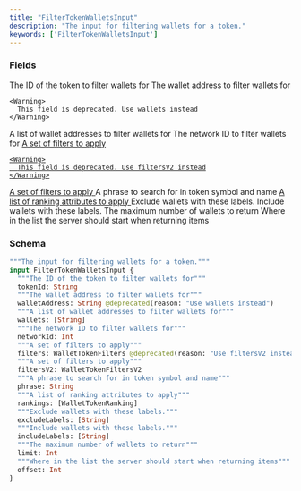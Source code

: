```yaml
---
title: "FilterTokenWalletsInput"
description: "The input for filtering wallets for a token."
keywords: ['FilterTokenWalletsInput']
---
```


### Fields

<ResponseField name="tokenId" type="String">
  The ID of the token to filter wallets for
</ResponseField>

<ResponseField name="walletAddress" type="String">
  The wallet address to filter wallets for
    
    <Warning>
      This field is deprecated. Use wallets instead
    </Warning>
</ResponseField>

<ResponseField name="wallets" type="[String]">
  A list of wallet addresses to filter wallets for
</ResponseField>

<ResponseField name="networkId" type="Int">
  The network ID to filter wallets for
</ResponseField>

<a href="/api-reference/types/wallettokenfilters">
  <ResponseField name="filters" type="WalletTokenFilters">
    A set of filters to apply
    
    <Warning>
      This field is deprecated. Use filtersV2 instead
    </Warning>
  </ResponseField>
</a>

<a href="/api-reference/types/wallettokenfiltersv2">
  <ResponseField name="filtersV2" type="WalletTokenFiltersV2">
    A set of filters to apply
  </ResponseField>
</a>

<ResponseField name="phrase" type="String">
  A phrase to search for in token symbol and name
</ResponseField>

<a href="/api-reference/types/wallettokenranking">
  <ResponseField name="rankings" type="[WalletTokenRanking]">
    A list of ranking attributes to apply
  </ResponseField>
</a>

<ResponseField name="excludeLabels" type="[String]">
  Exclude wallets with these labels.
</ResponseField>

<ResponseField name="includeLabels" type="[String]">
  Include wallets with these labels.
</ResponseField>

<ResponseField name="limit" type="Int">
  The maximum number of wallets to return
</ResponseField>

<ResponseField name="offset" type="Int">
  Where in the list the server should start when returning items
</ResponseField>

### Schema


```graphql 
"""The input for filtering wallets for a token."""
input FilterTokenWalletsInput {
  """The ID of the token to filter wallets for"""
  tokenId: String
  """The wallet address to filter wallets for"""
  walletAddress: String @deprecated(reason: "Use wallets instead")
  """A list of wallet addresses to filter wallets for"""
  wallets: [String]
  """The network ID to filter wallets for"""
  networkId: Int
  """A set of filters to apply"""
  filters: WalletTokenFilters @deprecated(reason: "Use filtersV2 instead")
  """A set of filters to apply"""
  filtersV2: WalletTokenFiltersV2
  """A phrase to search for in token symbol and name"""
  phrase: String
  """A list of ranking attributes to apply"""
  rankings: [WalletTokenRanking]
  """Exclude wallets with these labels."""
  excludeLabels: [String]
  """Include wallets with these labels."""
  includeLabels: [String]
  """The maximum number of wallets to return"""
  limit: Int
  """Where in the list the server should start when returning items"""
  offset: Int
}
```

